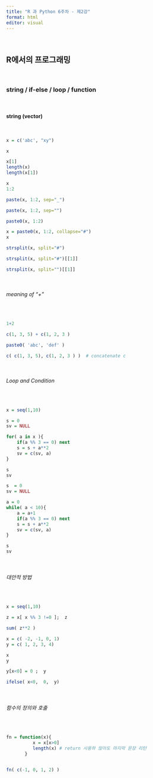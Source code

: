 ```yaml
---
title: "R 과 Python 6주차 - 제2강"
format: html
editor: visual
---
```


<br>

## R에서의 프로그래밍

<br>

### string / if-else / loop / function

<br>

#### string (vector)

<br>

```r
x = c('abc', "xy")

x
```


```r
x[1]
length(x)
length(x[1])

```

```r
x
1:2
```

```r
paste(x, 1:2, sep="_")
```


```r
paste(x, 1:2, sep="")
```


```r
paste0(x, 1:2)
```


```r
x = paste0(x, 1:2, collapse="#")
x
```

```r
strsplit(x, split="#")
```


```r
strsplit(x, split="#")[[1]]
```

```r

strsplit(x, split="")[[1]]

```

<br>

###### meaning of "+"

<br>

```r

1+2

c(1, 3, 5) + c(1, 2, 3 )

```

```r

paste0( 'abc', 'def' )         

c( c(1, 3, 5), c(1, 2, 3 ) )  # concatenate c  

```

<br>

###### Loop and Condition

<br>

```r

x = seq(1,10)

s = 0
sv = NULL

for( a in x ){
    if(a %% 3 == 0) next
    s = s + a**2
    sv = c(sv, a)
}

s
sv

```

```r

s  = 0
sv = NULL

a = 0
while( a < 10){
    a = a+1
    if(a %% 3 == 0) next
    s = s + a**2
    sv = c(sv, a)
}

s
sv

```

<br>

###### 대안적 방법

<br>

```r

x = seq(1,10)

z = x[ x %% 3 !=0 ];  z

sum( z**2 )

```

```r

x = c( -2, -1, 0, 1)
y = c( 1, 2, 3, 4)

x
y

```

```r

y[x<0] = 0 ;  y

ifelse( x<0,  0,  y)

```

<br>

###### 함수의 정의와 호출

<br>

```r

fn = function(x){
          x = x[x>0]
          length(x) # return 사용하 않아도 마지막 문장 리턴
       }


fn( c(-1, 0, 1, 2) )

```
